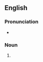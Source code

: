 ==English==

===Pronunciation===
* {{a|US}} {{IPA|/əˈbɔt.si/}}

===Noun===
{{en-noun|pl=abozzi}}

# {{context|art|lang=en}} {{alternative form of|abbozzo}}